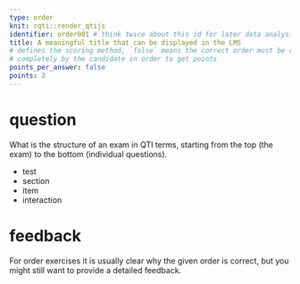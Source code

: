---
type: order
knit: rqti::render_qtijs
identifier: order001 # think twice about this id for later data analysis!
title: A meaningful title that can be displayed in the LMS
# defines the scoring method, `false` means the correct order must be restored 
# completely by the candidate in order to get points
points_per_answer: false 
points: 2
---

# question

What is the structure of an exam in QTI terms, starting from the top (the exam) to the bottom (individual questions).

- test
- section
- item
- interaction

# feedback

For order exercises it is usually clear why the given order is correct, but you might still want to provide a detailed feedback.

<!-- If you prefer specific feedback for correct and incorrect solution, delete the general feedback section and uncomment everything starting from this line:

# feedback+

Nice. (Only displayed when the solution is correct.)

# feedback-

Try again. (Only displayed if the solution is not correct.)
-->
